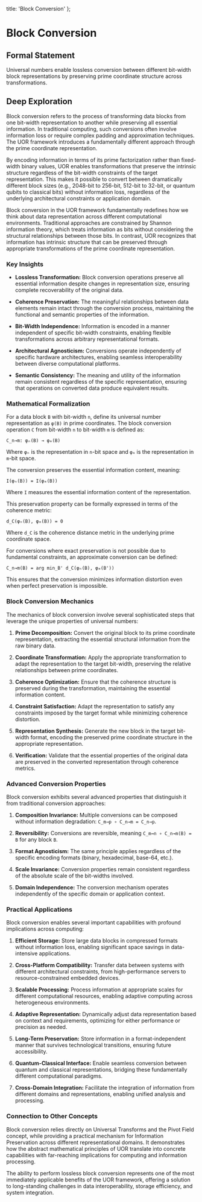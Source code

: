   title: 'Block Conversion'
};

# Block Conversion

## Formal Statement

Universal numbers enable lossless conversion between different bit-width block representations by preserving prime coordinate structure across transformations.

## Deep Exploration

Block conversion refers to the process of transforming data blocks from one bit-width representation to another while preserving all essential information. In traditional computing, such conversions often involve information loss or require complex padding and approximation techniques. The UOR framework introduces a fundamentally different approach through the prime coordinate representation.

By encoding information in terms of its prime factorization rather than fixed-width binary values, UOR enables transformations that preserve the intrinsic structure regardless of the bit-width constraints of the target representation. This makes it possible to convert between dramatically different block sizes (e.g., 2048-bit to 256-bit, 512-bit to 32-bit, or quantum qubits to classical bits) without information loss, regardless of the underlying architectural constraints or application domain.

Block conversion in the UOR framework fundamentally redefines how we think about data representation across different computational environments. Traditional approaches are constrained by Shannon information theory, which treats information as bits without considering the structural relationships between those bits. In contrast, UOR recognizes that information has intrinsic structure that can be preserved through appropriate transformations of the prime coordinate representation.

### Key Insights

- **Lossless Transformation:** Block conversion operations preserve all essential information despite changes in representation size, ensuring complete recoverability of the original data.

- **Coherence Preservation:** The meaningful relationships between data elements remain intact through the conversion process, maintaining the functional and semantic properties of the information.

- **Bit-Width Independence:** Information is encoded in a manner independent of specific bit-width constraints, enabling flexible transformations across arbitrary representational formats.

- **Architectural Agnosticism:** Conversions operate independently of specific hardware architectures, enabling seamless interoperability between diverse computational platforms.

- **Semantic Consistency:** The meaning and utility of the information remain consistent regardless of the specific representation, ensuring that operations on converted data produce equivalent results.

### Mathematical Formalization

For a data block `B` with bit-width `n`, define its universal number representation as `φ(B)` in prime coordinates. The block conversion operation `C` from bit-width `n` to bit-width `m` is defined as:

`C_n→m: φₙ(B) → φₘ(B)`

Where `φₙ` is the representation in `n`-bit space and `φₘ` is the representation in `m`-bit space.

The conversion preserves the essential information content, meaning:

`I(φₙ(B)) = I(φₘ(B))`

Where `I` measures the essential information content of the representation.

This preservation property can be formally expressed in terms of the coherence metric:

`d_C(φₙ(B), φₘ(B)) = 0`

Where `d_C` is the coherence distance metric in the underlying prime coordinate space.

For conversions where exact preservation is not possible due to fundamental constraints, an approximate conversion can be defined:

`C_n→m(B) = arg min_B' d_C(φₙ(B), φₘ(B'))`

This ensures that the conversion minimizes information distortion even when perfect preservation is impossible.

### Block Conversion Mechanics

The mechanics of block conversion involve several sophisticated steps that leverage the unique properties of universal numbers:

1. **Prime Decomposition:** Convert the original block to its prime coordinate representation, extracting the essential structural information from the raw binary data.

2. **Coordinate Transformation:** Apply the appropriate transformation to adapt the representation to the target bit-width, preserving the relative relationships between prime coordinates.

3. **Coherence Optimization:** Ensure that the coherence structure is preserved during the transformation, maintaining the essential information content.

4. **Constraint Satisfaction:** Adapt the representation to satisfy any constraints imposed by the target format while minimizing coherence distortion.

5. **Representation Synthesis:** Generate the new block in the target bit-width format, encoding the preserved prime coordinate structure in the appropriate representation.

6. **Verification:** Validate that the essential properties of the original data are preserved in the converted representation through coherence metrics.

### Advanced Conversion Properties

Block conversion exhibits several advanced properties that distinguish it from traditional conversion approaches:

1. **Composition Invariance:** Multiple conversions can be composed without information degradation: `C_m→p ∘ C_n→m = C_n→p`.

2. **Reversibility:** Conversions are reversible, meaning `C_m→n ∘ C_n→m(B) = B` for any block `B`.

3. **Format Agnosticism:** The same principle applies regardless of the specific encoding formats (binary, hexadecimal, base-64, etc.).

4. **Scale Invariance:** Conversion properties remain consistent regardless of the absolute scale of the bit-widths involved.

5. **Domain Independence:** The conversion mechanism operates independently of the specific domain or application context.

### Practical Applications

Block conversion enables several important capabilities with profound implications across computing:

1. **Efficient Storage:** Store large data blocks in compressed formats without information loss, enabling significant space savings in data-intensive applications.

2. **Cross-Platform Compatibility:** Transfer data between systems with different architectural constraints, from high-performance servers to resource-constrained embedded devices.

3. **Scalable Processing:** Process information at appropriate scales for different computational resources, enabling adaptive computing across heterogeneous environments.

4. **Adaptive Representation:** Dynamically adjust data representation based on context and requirements, optimizing for either performance or precision as needed.

5. **Long-Term Preservation:** Store information in a format-independent manner that survives technological transitions, ensuring future accessibility.

6. **Quantum-Classical Interface:** Enable seamless conversion between quantum and classical representations, bridging these fundamentally different computational paradigms.

7. **Cross-Domain Integration:** Facilitate the integration of information from different domains and representations, enabling unified analysis and processing.

### Connection to Other Concepts

Block conversion relies directly on Universal Transforms and the Pivot Field concept, while providing a practical mechanism for Information Preservation across different representational domains. It demonstrates how the abstract mathematical principles of UOR translate into concrete capabilities with far-reaching implications for computing and information processing.

The ability to perform lossless block conversion represents one of the most immediately applicable benefits of the UOR framework, offering a solution to long-standing challenges in data interoperability, storage efficiency, and system integration.